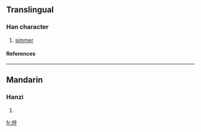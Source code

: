 ==Translingual==
===Han character===
{{Han char|rn=86|rad=火|as=05|sn=9|four=|canj=火竹火木 (FHFD)}}
# [[simmer]]
====References====
{{Han ref|kx=0669.101|hdz=32196.050|uh=70C0|ud=28864}}

----
==Mandarin==
===Hanzi===
{{cmn-hanzi|pin=[[hū]] ([[hu1]])|wg=hu<sup>1</sup>}}
# {{defn|Mandarin}}

[[fr:烀]]
